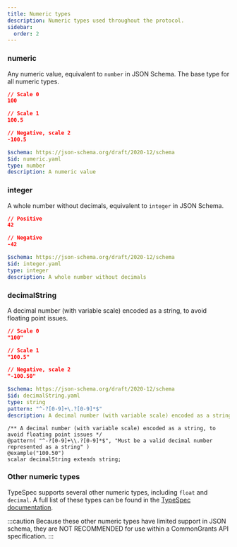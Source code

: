 ```yaml
---
title: Numeric types
description: Numeric types used throughout the protocol.
sidebar:
  order: 2
---
```



### numeric

Any numeric value, equivalent to `number` in JSON Schema. The base type for all numeric types.

<Tabs>
  <TabItem label="Example">

```json
// Scale 0
100
```

```json
// Scale 1
100.5
```

```json
// Negative, scale 2
-100.5
```

  </TabItem>

  <TabItem label="JSON Schema">

```yaml
$schema: https://json-schema.org/draft/2020-12/schema
$id: numeric.yaml
type: number
description: A numeric value
```

  </TabItem>
</Tabs>

### integer

A whole number without decimals, equivalent to `integer` in JSON Schema.

<Tabs>
  <TabItem label="Example">

```json
// Positive
42
```

```json
// Negative
-42
```

  </TabItem>

  <TabItem label="JSON Schema">

```yaml
$schema: https://json-schema.org/draft/2020-12/schema
$id: integer.yaml
type: integer
description: A whole number without decimals
```

  </TabItem>
</Tabs>

### decimalString

A decimal number (with variable scale) encoded as a string, to avoid floating point issues.

<Tabs>
  <TabItem label="Examples">

```json
// Scale 0
"100"
```

```json
// Scale 1
"100.5"
```

```json
// Negative, scale 2
"-100.50"
```

  </TabItem>

  <TabItem label="JSON Schema">

```yaml
$schema: https://json-schema.org/draft/2020-12/schema
$id: decimalString.yaml
type: string
pattern: "^-?[0-9]+\.?[0-9]*$"
description: A decimal number (with variable scale) encoded as a string
```

  </TabItem>

  <TabItem label="TypeSpec">

```tsp
/** A decimal number (with variable scale) encoded as a string, to avoid floating point issues */
@pattern( "^-?[0-9]+\\.?[0-9]*$", "Must be a valid decimal number represented as a string" )
@example("100.50")
scalar decimalString extends string;
```

  </TabItem>
</Tabs>

### Other numeric types

TypeSpec supports several other numeric types, including `float` and `decimal`. A full list of these types can be found in the [TypeSpec documentation](https://typespec.io/docs/language-basics/built-in-types/#numeric-types).

:::caution
Because these other numeric types have limited support in JSON schema, they are NOT RECOMMENDED for use within a CommonGrants API specification.
:::

